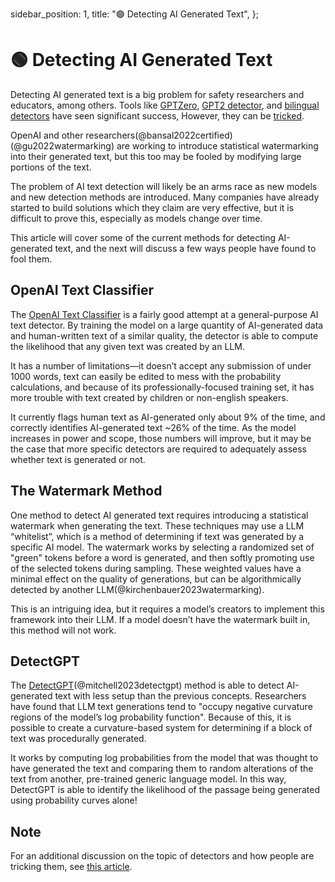   sidebar_position: 1,
  title: "🟢 Detecting AI Generated Text",
};

# 🟢 Detecting AI Generated Text

Detecting AI generated text is a big problem for safety researchers and educators,
among others. Tools like [GPTZero](https://gptzero.me), [GPT2 detector](https://openai-openai-detector.hf.space), and [bilingual detectors](https://github.com/Hello-SimpleAI/chatgpt-comparison-detection) have seen significant success,
However, they can be [tricked](https://learnprompting.org/docs/miscl/trickery).

OpenAI and other researchers(@bansal2022certified)(@gu2022watermarking) are working to introduce statistical watermarking into their generated text, but this too may be fooled by modifying large portions of the text.

The problem of AI text detection will likely be an arms race as new models and new detection methods are introduced. Many companies have already started to build solutions which they claim are very effective, but it is difficult to prove this, especially as models change over time.

This article will cover some of the current methods for detecting AI-generated text, and the next will discuss a few ways people have found to fool them.

## OpenAI Text Classifier

The [OpenAI Text Classifier](https://platform.openai.com/ai-text-classifier) is a fairly good attempt at a general-purpose AI text detector.
By training the model on a large quantity of AI-generated data and human-written text of a similar quality, the detector is able to compute the likelihood that any given text was created by an LLM.

It has a number of limitations—it doesn’t accept any submission of under 1000 words, text can easily be edited to mess with the probability calculations, and because of its professionally-focused training set, it has more trouble with text created by children or non-english speakers.

It currently flags human text as AI-generated only about 9% of the time, and correctly identifies AI-generated text ~26% of the time. As the model increases in power and scope, those numbers will improve, but it may be the case that more specific detectors are required to adequately assess whether text is generated or not.

## The Watermark Method

One method to detect AI generated text requires introducing a statistical watermark when generating the text. These techniques may use a LLM “whitelist”, which is a method of determining if text was generated by a specific AI model. The watermark works by selecting a randomized set of "green" tokens before a word is generated, and then softly promoting use of the selected tokens during sampling. These weighted values have a minimal effect on the quality of generations, but can be algorithmically detected by another LLM(@kirchenbauer2023watermarking).

This is an intriguing idea, but it requires a model’s creators to implement this framework into their LLM. If a model doesn’t have the watermark built in, this method will not work.

## DetectGPT

The [DetectGPT](https://detectgpt.ericmitchell.ai/)(@mitchell2023detectgpt) method is able to detect AI-generated text with less setup than the previous concepts. Researchers have found that LLM text generations tend to "occupy negative curvature regions of the model’s log probability function". Because of this, it is possible to create a curvature-based system for determining if a block of text was procedurally generated.

It works by computing log probabilities from the model that was thought to have generated the text and comparing them to random alterations of the text from another, pre-trained generic language model. In this way, DetectGPT is able to identify the likelihood of the passage being generated using probability curves alone!

## Note

For an additional discussion on the topic of detectors and how people are tricking them, see [this article](https://learnprompting.org/docs/miscl/trickery).
